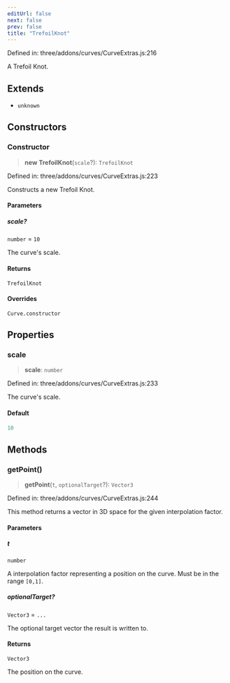 ```yaml
---
editUrl: false
next: false
prev: false
title: "TrefoilKnot"
---
```


Defined in: three/addons/curves/CurveExtras.js:216

A Trefoil Knot.

## Extends

- `unknown`

## Constructors

### Constructor

> **new TrefoilKnot**(`scale`?): `TrefoilKnot`

Defined in: three/addons/curves/CurveExtras.js:223

Constructs a new Trefoil Knot.

#### Parameters

##### scale?

`number` = `10`

The curve's scale.

#### Returns

`TrefoilKnot`

#### Overrides

`Curve.constructor`

## Properties

### scale

> **scale**: `number`

Defined in: three/addons/curves/CurveExtras.js:233

The curve's scale.

#### Default

```ts
10
```

## Methods

### getPoint()

> **getPoint**(`t`, `optionalTarget`?): `Vector3`

Defined in: three/addons/curves/CurveExtras.js:244

This method returns a vector in 3D space for the given interpolation factor.

#### Parameters

##### t

`number`

A interpolation factor representing a position on the curve. Must be in the range `[0,1]`.

##### optionalTarget?

`Vector3` = `...`

The optional target vector the result is written to.

#### Returns

`Vector3`

The position on the curve.
